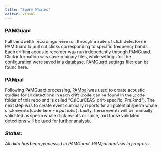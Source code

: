```yaml
---
title: "Sperm Whales"
editor: visual
---
```


### PAMGuard

Full bandwidth recordings were run through a suite of click detectors in PAMGuard to pull out clicks corresponding to specific frequency bands. Each drifting acoustic recorder was run indepedently through PAMGuard. Click information was save in binary files, while settings for the configuration were saved in a database. PAMGuard settings files can be found [here](https://github.com/SAEL-SWFSC/CalCurCEAS-2024-Drifter-Analysis/tree/main/_data/SpermWhales/Pamguard/PamguardSettings).

### PAMpal

Following PAMGuard processing, [PAMpal](https://taikisan21.github.io/PAMpal/) was used to create acoustic studies for all detections in each drift (code can be found in the \_code folder of this repo and is called "CalCurCEAS_drift-specific_Pm.Rmd"). The next step was to create event summary reports for all potential sperm whale click events (code here - *input later*). Lastly, these events will be manually validated as sperm whale click events or noise, and those validated detections will be used for further analysis.

### *Status:*

*All data has been processed in PAMGuard. PAMpal analysis in progress*
